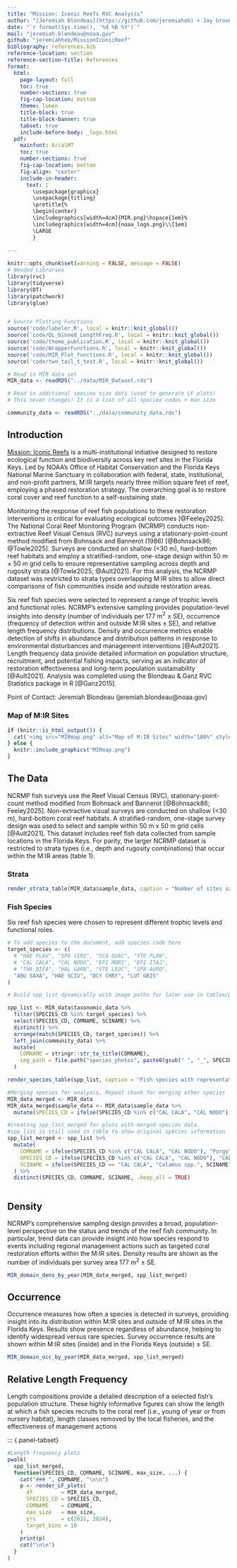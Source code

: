 ```yaml
---
title: "Mission: Iconic Reefs RVC Analysis"
author: "[Jeremiah Blondeau](https://github.com/jeremiaheb) + Jay Grove + Rob Harper"
date: "`r format(Sys.time(), '%d %B %Y')`"
mail: "jeremiah.blondeau@noaa.gov"
github: "jeremiahheb/MissionIconicReef"
bibliography: references.bib
reference-location: section
reference-section-title: References
format: 
  html:
    page-layout: full
    toc: true
    number-sections: true
    fig-cap-location: bottom
    theme: lumen
    title-block: true
    title-block-banner: true
    tabset: true
    include-before-body: _logo.html 
  pdf:
    mainfont: ArialMT
    toc: true
    number-sections: true
    fig-cap-location: bottom
    fig-align: "center"
    include-in-header:
      text: |
        \usepackage{graphicx}
        \usepackage{titling}
        \pretitle{%
        \begin{center}
        \includegraphics[width=4cm]{MIR.png}\hspace{1em}%
        \includegraphics[width=4cm]{noaa_logo.png}\\[1em]
        \LARGE
        }
      
---
```

<!-- html-only -->

```{=html}
<style>
  nav#TOC {
    font-size: 0.85em;
  }
</style>

```



```r
knitr::opts_chunk$set(warning = FALSE, message = FALSE)
# Needed Libraries
library(rvc)
library(tidyverse)
library(DT)
library(patchwork)
library(glue)


# Source Plotting Functions
source('code/labeler.R', local = knitr::knit_global())
source('code/QL_binned_LengthFreq.R', local = knitr::knit_global())
source('code/theme_publication.R', local = knitr::knit_global())
source('code/WrapperFunctions.R', local = knitr::knit_global())
source('code/MIR_Plot_functions.R', local = knitr::knit_global())
source('code/two_tail_t_test.R', local = knitr::knit_global())

# Read in MIR data set
MIR_data <- readRDS("../data/MIR_Dataset.rds")

# Read in additional species size data (used to generate LF plots)
# This never changes! It is a list of all species codes + max size

community_data <- readRDS("../data/community_data.rds")


```

## Introduction

[Mission: Iconic Reefs](https://missioniconicreefs.org/) is a multi-institutional initiative designed to restore ecological function and biodiversity across key reef sites in the Florida Keys. Led by NOAA’s Office of Habitat Conservation and the Florida Keys National Marine Sanctuary in collaboration with federal, state, institutional, and non-profit partners, M:IR targets nearly three million square feet of reef, employing a phased restoration strategy. The overarching goal is to restore coral cover and reef function to a self-sustaining state.

Monitoring the response of reef fish populations to these restoration interventions is critical for evaluating ecological outcomes [@Feeley2025]. The National Coral Reef Monitoring Program (NCRMP) conducts non-extractive Reef Visual Census (RVC) surveys using a stationary-point-count method modified from Bohnsack and Bannerot (1986) [@Bohnsack86; @Towle2025]. Surveys are conducted on shallow (<30 m), hard-bottom reef habitats and employ a stratified-random, one-stage design within 50 m × 50 m grid cells to ensure representative sampling across depth and rugosity strata [@Towle2025; @Ault2021]. For this analysis, the NCRMP dataset was restricted to strata types overlapping M:IR sites to allow direct comparisons of fish communities inside and outside restoration areas.

Six reef fish species were selected to represent a range of trophic levels and functional roles. NCRMP’s extensive sampling provides population-level insights into density (number of individuals per 177 m$^{2}$ ± SE), occurrence (frequency of detection within and outside M:IR sites ± SE), and relative length frequency distributions. Density and occurrence metrics enable detection of shifts in abundance and distribution patterns in response to environmental disturbances and management interventions [@Ault2021]. Length frequency data provide detailed information on population structure, recruitment, and potential fishing impacts, serving as an indicator of restoration effectiveness and long-term population sustainability [@Ault2021].  Analysis was completed using the Blondeau & Ganz RVC Statistics package in R [@Ganz2015].

Point of Contact: Jeremiah Blondeau (jeremiah.blondeau@noaa.gov)

</details>
### Map of M:IR Sites
```r
if (knitr::is_html_output()) {
  cat('<img src="MIRmap.png" alt="Map of M:IR Sites" width="100%" style="margin-top: 1em;">')
} else {
  knitr::include_graphics("MIRmap.png")
}
```


\newpage

## The Data

NCRMP fish surveys use the Reef Visual Census (RVC), stationary-point-count method modified from Bohnsack and Bannerot [@Bohnsack86; Feeley2025]. Non-extractive visual surveys are conducted on shallow (\<30 m), hard-bottom coral reef habitats. A stratified-random, one-stage survey design was used to select and sample within 50 m x 50 m grid cells [@Ault2021]. This dataset includes reef fish data collected from sample locations in the Florida Keys. For parity, the larger NCRMP dataset is restricted to strata types (i.e., depth and rugosity combinations) that occur within the M:IR areas (table 1).

### Strata

```r
render_strata_table(MIR_data$sample_data, caption = "Number of sites sampled by year.")
```

\newpage

### Fish Species

Six reef fish species were chosen to represent different trophic levels and functional roles.

``` r
# To add species to the document, add species code here
target_species <- c(
  # "HAE FLAV", "SPA VIRI", "SCA GUAC", "STE PLAN",
  # "CAL CALA", "CAL NODO", "EPI MORI", "EPI ITAJ",
  # "THA BIFA", "HAL GARN", "STE LEUC", "SPA AURO",
  "ABU SAXA", "HAE SCIU", "OCY CHRY", "LUT GRIS"
)

# Build spp_list dynamically with image paths for later use in tables/plots

spp_list <- MIR_data$taxonomic_data %>%
  filter(SPECIES_CD %in% target_species) %>%
  select(SPECIES_CD, COMNAME, SCINAME) %>%
  distinct() %>%
  arrange(match(SPECIES_CD, target_species)) %>%
  left_join(community_data) %>%
  mutate(
    COMNAME = stringr::str_to_title(COMNAME),
    img_path = file.path("species_photos", paste0(gsub(" ", "_", SPECIES_CD), ".png"))
  )

render_species_table(spp_list, caption = "Fish species with representative photos. For analysis, both porgy species were combined.")
```


```r
#Merging species for analysis. Repeat chunk for merging other species 
MIR_data_merged <- MIR_data
MIR_data_merged$sample_data <- MIR_data$sample_data %>%
  mutate(SPECIES_CD = ifelse(SPECIES_CD %in% c("CAL CALA", "CAL NODO"), "CAL CALA", SPECIES_CD))

#creating spp_list_merged for plots with merged species data. 
#spp_list is still used in table to show original species information
spp_list_merged <- spp_list %>%
  mutate(
    COMNAME = ifelse(SPECIES_CD %in% c("CAL CALA", "CAL NODO"), "Porgy", COMNAME),
    SPECIES_CD = ifelse(SPECIES_CD %in% c("CAL CALA", "CAL NODO"), "CAL CALA", SPECIES_CD),
    SCINAME = ifelse(SPECIES_CD == "CAL CALA", "Calamus spp.", SCINAME) 
  ) %>%
  distinct(SPECIES_CD, COMNAME, SCINAME, .keep_all = TRUE)
  
```

\newpage

## Density

NCRMP’s comprehensive sampling design provides a broad, population-level perspective on the status and trends of the reef fish community. In particular, trend data can provide insight into how species respond to events including regional management actions such as targeted coral restoration efforts within the M:IR sites. Density results are shown as the number of individuals per survey area 177 m$^{2}$ ± SE.

```r
MIR_domain_dens_by_year(MIR_data_merged, spp_list_merged)
```

\newpage

## Occurrence

Occurrence measures how often a species is detected in surveys, providing insight into its distribution within M:IR sites and outside of M:IR sites in the Florida Keys. Results show presence regardless of abundance, helping to identify widespread versus rare species. Survey occurrence results are shown within M:IR sites (inside) and in the Florida Keys (outside) ± SE.

```r
MIR_domain_occ_by_year(MIR_data_merged, spp_list_merged)
```

\newpage

## Relative Length Frequency

Length compositions provide a detailed description of a selected fish’s population structure. These highly informative figures can show the length at which a fish species recruits to the coral reef (i.e., young of year or from nursery habitat), length classes removed by the local fisheries, and the effectiveness of management actions


::: {.panel-tabset}

```r
#Length frequency plots
pwalk(
  spp_list_merged,
  function(SPECIES_CD, COMNAME, SCINAME, max_size, ...) {
    cat("### ", COMNAME, "\n\n")
    p <- render_LF_plots(
      df         = MIR_data_merged,   
      SPECIES_CD = SPECIES_CD,
      COMNAME    = COMNAME,
      max_size   = max_size,
      yrs        = c(2022, 2024),
      target_bins = 10
    )
    print(p)
    cat("\n\n")
  }
)
```

\newpage

